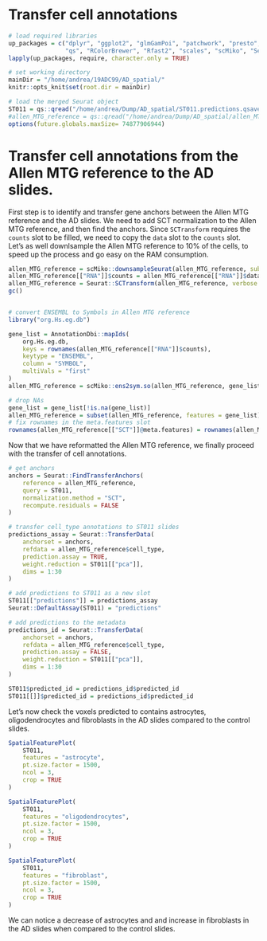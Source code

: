 # Transfer cell annotations

```r
# load required libraries
up_packages = c("dplyr", "ggplot2", "glmGamPoi", "patchwork", "presto",
                "qs", "RColorBrewer", "Rfast2", "scales", "scMiko", "Seurat", "SeuratData")
lapply(up_packages, require, character.only = TRUE)

# set working directory
mainDir = "/home/andrea/19ADC99/AD_spatial/"
knitr::opts_knit$set(root.dir = mainDir)

# load the merged Seurat object
ST011 = qs::qread("/home/andrea/Dump/AD_spatial/ST011.predictions.qsave", nthreads = 6)
#allen_MTG_reference = qs::qread("/home/andrea/Dump/AD_spatial/allen_MTG_reference.PCA.qsave", nthreads = 6)
options(future.globals.maxSize= 74877906944)
```


# Transfer cell annotations from the Allen MTG reference to the AD slides.

First step is to identify and transfer gene anchors between the Allen MTG reference and the AD slides.
We need to add SCT normalization to the Allen MTG reference, and then find the anchors. Since `SCTransform` requires the `counts` slot to be filled, we need to copy the `data` slot to the `counts` slot.  
Let's as well downlsample the Allen MTG reference to 10% of the cells, to speed up the process and go easy on the RAM consumption.

```r
allen_MTG_reference = scMiko::downsampleSeurat(allen_MTG_reference, subsample.factor = 0.1) 
allen_MTG_reference[["RNA"]]$counts = allen_MTG_reference[["RNA"]]$data
allen_MTG_reference = Seurat::SCTransform(allen_MTG_reference, verbose = TRUE)
gc()


# convert ENSEMBL to Symbols in Allen MTG reference
library("org.Hs.eg.db")

gene_list = AnnotationDbi::mapIds(
    org.Hs.eg.db,
    keys = rownames(allen_MTG_reference[["RNA"]]$counts),
    keytype = "ENSEMBL",
    column = "SYMBOL",
    multiVals = "first"
)
allen_MTG_reference = scMiko::ens2sym.so(allen_MTG_reference, gene_list)

# drop NAs
gene_list = gene_list[!is.na(gene_list)]
allen_MTG_reference = subset(allen_MTG_reference, features = gene_list)
# fix rownames in the meta.features slot
rownames(allen_MTG_reference[["SCT"]]@meta.features) = rownames(allen_MTG_reference[["SCT"]]@data)

```

Now that we have reformatted the Allen MTG reference, we finally proceed with the transfer of cell annotations.

```r
# get anchors
anchors = Seurat::FindTransferAnchors(
    reference = allen_MTG_reference,
    query = ST011,
    normalization.method = "SCT",
    recompute.residuals = FALSE
)

# transfer cell_type annotations to ST011 slides
predictions_assay = Seurat::TransferData(
    anchorset = anchors,
    refdata = allen_MTG_reference$cell_type,
    prediction.assay = TRUE,
    weight.reduction = ST011[["pca"]],
    dims = 1:30
)

# add predictions to ST011 as a new slot
ST011[["predictions"]] = predictions_assay
Seurat::DefaultAssay(ST011) = "predictions"

# add predictions to the metadata
predictions_id = Seurat::TransferData(
    anchorset = anchors,
    refdata = allen_MTG_reference$cell_type,
    prediction.assay = FALSE,
    weight.reduction = ST011[["pca"]],
    dims = 1:30
)

ST011$predicted_id = predictions_id$predicted_id
ST011[[]]$predicted_id = predictions_id$predicted_id

```

Let's now check the voxels predicted to contains astrocytes, oligodendrocytes and fibroblasts in the AD slides compared to the control slides.


```r
SpatialFeaturePlot(
    ST011,
    features = "astrocyte",
    pt.size.factor = 1500,
    ncol = 3,
    crop = TRUE
)
```


```r
SpatialFeaturePlot(
    ST011,
    features = "oligodendrocytes",
    pt.size.factor = 1500,
    ncol = 3,
    crop = TRUE
)
```

```r
SpatialFeaturePlot(
    ST011,
    features = "fibroblast",
    pt.size.factor = 1500,
    ncol = 3,
    crop = TRUE
)
```

We can notice a decrease of astrocytes and and increase in fibroblasts in the AD slides when compared to the control slides.
